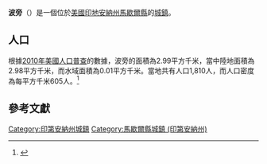 {{noteTA
|G1=USState
|G2=地名
|G3=Unit
}}
{{Infobox settlement
|name            = 波旁
|native_name = Bourbon
|settlement_type          = [[鎮|城鎮]]
|image_skyline            = Bourbon-indiana-downtown.jpg
|imagesize                = 250px
|image_map                = Marshall County Indiana Incorporated and Unincorporated areas Bourbon Highlighted 1806760.svg
|mapsize                  = 250px
|subdivision_type         = [[世界政區索引|國家]]
|subdivision_type1        = [[美国州份|州份]]
|subdivision_type2        = [[印地安納州行政區劃|縣]]
|subdivision_name         = [[美国|美国]]
|subdivision_name1        = [[印地安納州|印地安納州]]
|subdivision_name2        = [[馬歇爾縣_(印地安納州)|馬歇爾縣]]
|elevation_ft             = 843
|elevation_m              = 257
|timezone                 = [[北美东部时区|EST]]
|area_total_km2           = 2.99
|area_land_km2            = 2.98
|area_water_km2           = 0.01
|area_total_sq_mi         = 
|area_land_sq_mi          = 
|area_water_sq_mi         = 
|population_as_of         = [[2010年美國人口普查|2010]]
|population_footnotes     = 
|population_total         = 1810
|population_density_km2   = auto
|population_density_sq_mi = auto
|utc_offset               = -5
|coordinates              = {{coord|41|17|52|N|86|07|01|W|display=inline,title}}
| coor_pinpoint           = 
| coordinates_footnotes   = 
|timezone_DST             = EST
|utc_offset_DST           = -5
|postal_code_type         = [[美國郵區編號|郵區編號]]
|postal_code              = 46504
|area_code                = {{link-en|北美电话区号574|Area code 574|574}}
|blank_name = [[地名信息系统|GNIS ID]]
|blank_info = 431382<ref name="GNIS">{{cite gnis|431382|Bourbon}}</ref>
}}
'''波旁'''（{{lang-en|Bourbon}}）是一個位於[[美國|美國]][[印地安納州|印地安納州]][[馬歇爾縣_(印地安納州)|馬歇爾縣]]的[[鎮|城鎮]]。

== 人口 ==
根據[[2010年美國人口普查|2010年美國人口普查]]的數據，波旁的面積為2.99平方千米，當中陸地面積為2.98平方千米，而水域面積為0.01平方千米。當地共有人口1,810人，而人口密度為每平方千米605人。<ref name="GR8">{{cite web|url=http://factfinder2.census.gov|publisher=[[美国人口调查局|美国人口调查局]]|accessdate=2011-05-14|title=American FactFinder|archive-date=2013-09-11|archive-url=https://web.archive.org/web/20130911234518/http://factfinder2.census.gov/|dead-url=no}}</ref>

== 參考文獻 ==
{{reflist}}

{{馬歇爾縣 (印地安納州)}}
{{Authority control}}

{{DEFAULTSORT:Bourbon, Indiana}}
[[Category:印第安納州城鎮|Category:印第安納州城鎮]]
[[Category:馬歇爾縣城鎮_(印第安納州)|Category:馬歇爾縣城鎮 (印第安納州)]]

{{Indiana-geo-stub}}